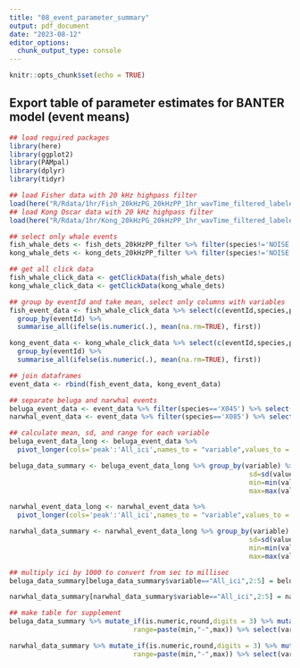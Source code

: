 ```yaml
---
title: "08_event_parameter_summary"
output: pdf_document
date: "2023-08-12"
editor_options: 
  chunk_output_type: console
---
```


```r
knitr::opts_chunk$set(echo = TRUE)
```

## Export table of parameter estimates for BANTER model (event means)

```r
## load required packages
library(here)
library(ggplot2)
library(PAMpal)
library(dplyr)
library(tidyr)

## load Fisher data with 20 kHz highpass filter
load(here("R/Rdata/1hr/Fish_20kHzPG_20kHzPP_1hr_wavTime_filtered_labeled.rdata"))
## load Kong Oscar data with 20 kHz highpass filter
load(here("R/Rdata/1hr/Kong_20kHzPG_20kHzPP_1hr_wavTime_filtered_labeled.rdata"))

```

```r
## select only whale events
fish_whale_dets <- fish_dets_20kHzPP_filter %>% filter(species!='NOISE')
kong_whale_dets <- kong_dets_20kHzPP_filter %>% filter(species!='NOISE')

## get all click data
fish_whale_click_data <- getClickData(fish_whale_dets)
kong_whale_click_data <- getClickData(kong_whale_dets)

## group by eventId and take mean, select only columns with variables
fish_event_data <- fish_whale_click_data %>% select(c(eventId,species,peak,peak2,peak3,trough,trough2,peakToPeak2,peakToPeak3,peak2ToPeak3,fmin_10dB,fmax_10dB,fmin_3dB,fmax_3dB,BW_10dB,BW_3dB,Q_10dB,Q_3dB,centerkHz_10dB,centerkHz_3dB,duration,All_ici)) %>% 
  group_by(eventId) %>% 
  summarise_all(ifelse(is.numeric(.), mean(na.rm=TRUE), first))

kong_event_data <- kong_whale_click_data %>% select(c(eventId,species,peak,peak2,peak3,trough,trough2,peakToPeak2,peakToPeak3,peak2ToPeak3,fmin_10dB,fmax_10dB,fmin_3dB,fmax_3dB,BW_10dB,BW_3dB,Q_10dB,Q_3dB,centerkHz_10dB,centerkHz_3dB,duration,All_ici)) %>% 
  group_by(eventId) %>% 
  summarise_all(ifelse(is.numeric(.), mean(na.rm=TRUE), first))

## join dataframes
event_data <- rbind(fish_event_data, kong_event_data)

```

```r
## separate beluga and narwhal events
beluga_event_data <- event_data %>% filter(species=='X045') %>% select(-c(species,eventId))
narwhal_event_data <- event_data %>% filter(species=='X085') %>% select(-c(species,eventId))

## calculate mean, sd, and range for each variable
beluga_event_data_long <- beluga_event_data %>% 
  pivot_longer(cols='peak':'All_ici',names_to = "variable",values_to = "value")

beluga_data_summary <- beluga_event_data_long %>% group_by(variable) %>% summarise(mean=mean(value),
                                                            sd=sd(value),
                                                            min=min(value),
                                                            max=max(value))

narwhal_event_data_long <- narwhal_event_data %>% 
  pivot_longer(cols='peak':'All_ici',names_to = "variable",values_to = "value")

narwhal_data_summary <- narwhal_event_data_long %>% group_by(variable) %>% summarise(mean=mean(value),
                                                            sd=sd(value),
                                                            min=min(value),
                                                            max=max(value))

## multiply ici by 1000 to convert from sec to millisec
beluga_data_summary[beluga_data_summary$variable=="All_ici",2:5] = beluga_data_summary[beluga_data_summary$variable=="All_ici",2:5]*1000

narwhal_data_summary[narwhal_data_summary$variable=="All_ici",2:5] = narwhal_data_summary[narwhal_data_summary$variable=="All_ici",2:5]*1000
```

```r
## make table for supplement
beluga_data_summary %>% mutate_if(is.numeric,round,digits = 3) %>% mutate(mean=paste(mean,"+",sd),
                               range=paste(min,"-",max)) %>% select(variable,mean,range)

narwhal_data_summary %>% mutate_if(is.numeric,round,digits = 3) %>% mutate(mean=paste(mean,"+",sd),
                               range=paste(min,"-",max)) %>% select(variable,mean,range)


```

